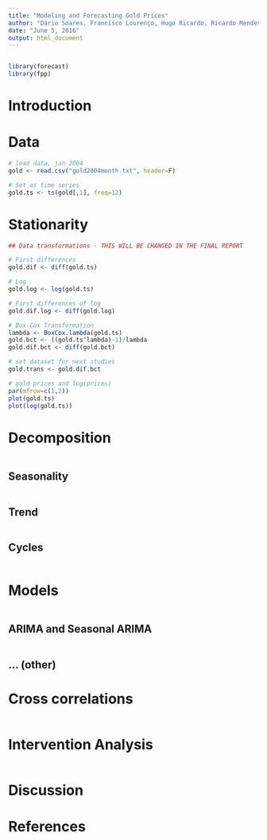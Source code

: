 ```yaml
---
title: "Modeling and Forecasting Gold Prices"
author: "Dário Soares, Francisco Lourenço, Hugo Ricardo, Ricardo Mendes"
date: "June 5, 2016"
output: html_document
---
```


```r

```


```r
library(forecast)
library(fpp)
```

# Introduction

# Data

```r
# load data, jan 2004
gold <- read.csv("gold2004month.txt", header=F)

# Set as time series
gold.ts <- ts(gold[,1], freq=12)

```

# Stationarity

```r
## Data transformations - THIS WILL BE CHANGED IN THE FINAL REPORT

# First differences
gold.dif <- diff(gold.ts)

# Log
gold.log <- log(gold.ts)

# First differences of log
gold.dif.log <- diff(gold.log)

# Box-Cox Transformation
lambda <- BoxCox.lambda(gold.ts)
gold.bct <- ((gold.ts^lambda)-1)/lambda
gold.dif.bct <- diff(gold.bct)

# set dataset for next studies
gold.trans <- gold.dif.bct
```


```r
# gold prices and log(prices)
par(mfrow=c(1,2))
plot(gold.ts)
plot(log(gold.ts))
```


# Decomposition

```r

```



## Seasonality

```r

```


## Trend

```r

```


## Cycles

```r

```


# Models

```r

```


## ARIMA and Seasonal ARIMA

```r

```

## ... (other)

# Cross correlations

```r

```

# Intervention Analysis

```r

```


# Discussion

# References